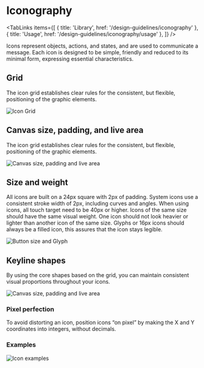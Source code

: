 
# Iconography

<TabLinks
  items={[
    { title: 'Library', href: '/design-guidelines/iconography' },
    { title: 'Usage', href: '/design-guidelines/iconography/usage' },
  ]}
/>

Icons represent objects, actions, and states, and are used to communicate a message. Each icon is designed to
be simple, friendly and reduced to its minimal form, expressing essential characteristics.

## Grid

The icon grid establishes clear rules for the consistent, but flexible, positioning of the graphic elements.

![Icon Grid](/static/image/icn-grid.svg)

## Canvas size, padding, and live area

The icon grid establishes clear rules for the consistent, but flexible, positioning of the graphic elements.

![Canvas size, padding and live area](/static/image/icn-canvas.svg)

## Size and weight

All icons are built on a 24px square with 2px of padding. System icons use a consistent stroke width of 2px,
including curves and angles. When using icons, all touch target need to be 40px or higher. Icons of the same
size should have the same visual weight. One icon should not look heavier or lighter than another icon of the
same size. Glyphs or 16px icons should always be a filled icon, this assures that the icon stays legible.

![Button size and Glyph](/static/image/icn-size.svg)

## Keyline shapes

By using the core shapes based on the grid, you can maintain consistent visual proportions throughout your
icons.

![Canvas size, padding and live area](/static/image/icn-keyline.svg)

### Pixel perfection

To avoid distorting an icon, position icons “on pixel” by making the X and Y coordinates into integers,
without decimals.

### Examples

![Icon examples](/static/image/icn-pixel.svg)

